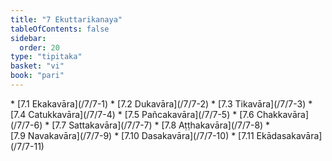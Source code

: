 ```yaml
---
title: "7 Ekuttarikanaya"
tableOfContents: false
sidebar:
  order: 20
type: "tipitaka"
basket: "vi"
book: "pari"
---
```



<DynamicBreadcrumb />



<TableOfContents book="pari" section="7">
* [7.1 Ekakavāra](/7/7-1)
* [7.2 Dukavāra](/7/7-2)
* [7.3 Tikavāra](/7/7-3)
* [7.4 Catukkavāra](/7/7-4)
* [7.5 Pañcakavāra](/7/7-5)
* [7.6 Chakkavāra](/7/7-6)
* [7.7 Sattakavāra](/7/7-7)
* [7.8 Aṭṭhakavāra](/7/7-8)
* [7.9 Navakavāra](/7/7-9)
* [7.10 Dasakavāra](/7/7-10)
* [7.11 Ekādasakavāra](/7/7-11)
</TableOfContents>